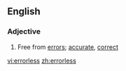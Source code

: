 ==English==

===Adjective===
{{en-adj|-}}

# {{not comparable}} Free from [[error]]s; [[accurate]], [[correct]]

[[vi:errorless]]
[[zh:errorless]]